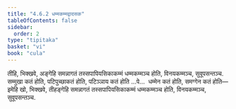 ```yaml
---
title: "4.6.2 धम्मकम्मद्वादसक"
tableOfContents: false
sidebar:
  order: 2
type: "tipitaka"
basket: "vi"
book: "cula"
---
```



<DynamicBreadcrumb />

<Division number="209" book="cula">

<Paragraph number="862" book="cula">
तीहि, भिक्खवे, अङ्गेहि समन्नागतं तस्सपापियसिकाकम्मं धम्मकम्मञ्च होति, विनयकम्मञ्च, सुवूपसन्तञ्च. सम्मुखा कतं होति, पटिपुच्छाकतं होति, पटिञ्ञाय कतं होति …पे…  धम्मेन कतं होति, समग्गेन कतं होति—  इमेहि खो, भिक्खवे, तीहङ्गेहि समन्नागतं तस्सपापियसिकाकम्मं धम्मकम्मञ्च होति, विनयकम्मञ्च, सुवूपसन्तञ्च.
</Paragraph>
</Division>